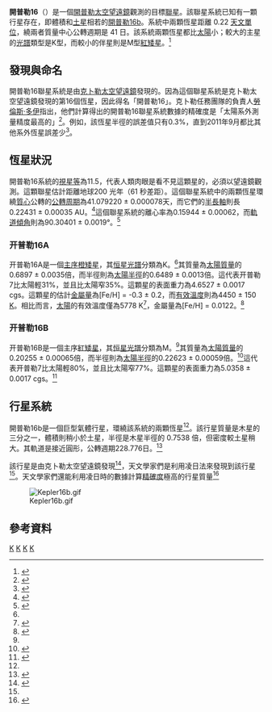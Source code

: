 {{noteTA
|1=zh-cn:空间望远镜; zh-tw:太空望遠鏡; zh-hk:太空望遠鏡;
|2=zh-cn:开普勒; zh-tw:克卜勒; zh-hk:開普勒
}}
{{Starbox begin
| name = 開普勒16<br>{{lang|en|Kepler-16}}
}}
{{Starbox image
| image = [[File:Kepler-16.jpg|250px]]
| caption = 畫家筆下的開普勒16系統，可見到開普勒16b環繞一組聯星。
}}
{{Starbox character
| class = K / M<ref name=EPE /><ref name="EPEstar">{{cite web |url=http://exoplanet.eu/star.php?st=Kepler-16%20%28AB%29 |title=Notes for star Kepler-16 (AB) |author=Jean Schneider |year=2011 |work= |publisher=[[Extrasolar_Planets_Encyclopaedia|Extrasolar Planets Encyclopaedia]] |accessdate=23 September 2011 |archive-date=2013-07-15 |archive-url=https://www.webcitation.org/6I7YiErEI?url=http://exoplanet.eu/catalog/?f=%27Kepler-16%20%28AB%29%27+in+name |dead-url=no }}</ref>
}}
{{Starbox astrometry
 | dist_ly= 200
 | dist_pc = 60
}}
{{Starbox orbit
| reference = <ref name="kepler16b">{{cite arXiv |last= Laurance R. Doyle, Joshua A. Carter, Daniel C. Fabrycky, et al. |eprint=1109.3432|class=astro-ph.EP |title=Kepler-16: A Transiting Circumbinary Planet |year=2011 |version=v1 }}</ref><ref name="discovery_article">{{cite journal |doi=10.1126/science.1210923 |title=Kepler-16: A Transiting Circumbinary Planet |year=2011 |last1=Doyle |first1=Laurance R. |last2=Carter |first2=Joshua A. |last3=Fabrycky |first3=Daniel C. |last4=Slawson |first4=Robert W. |last5=Howell |first5=Steve B. |last6=Winn |first6=Joshua N. |last7=Orosz |first7=Jerome A. |last8=Prša |first8=Andrej |last9=Welsh |first9=William F. |journal=Science |volume=333 |issue=6049 |pages=1602–6 |pmid=21921192 |arxiv=1109.3432|bibcode = 2011Sci...333.1602D }}</ref>
| primary = Kepler-16A
| name = Kepler-16B
| period_unitless = 41.079220 (± 0.000078) [[天|d]]
| axis_unitless = 0.22431 (± 0.00035) [[天文單位|AU]]
| eccentricity = 0.15944 (± 0.00062)
| inclination = 90.30401 (± 0.0019)
| node = 0
| periastron = BJD 2455212.12316
| periarg = 263.464 (± 0.027)<!--Argument of periastron (in degrees), secondary -->
| periarg_primary = <!--Argument of periastron (in degrees), primary -->
| k1 = <!-- Velocity semi-amplitude (SB1, or primary in SB2), in km/s -->
| k2 = <!-- Velocity semi-amplitude (secondary in SB2), in km/s -->
}}
{{Starbox detail
| source              =   <!--[source url]-->
| component1          =   開普勒16A
| mass                =   0.6897 (± 0.0035)
| radius              =   0.6489 (± 0.0013)
| gravity             =   4.6527 (± 0.0017)
| luminosity          =   
| temperature         =   4450 (± 150)
| metal               =   -0.3 (± 0.2)
| rotational_velocity =   
| age_gyr             =   
| component2          =   開普勒16B
| mass2                =  0.20255 (± 0.00065)
| radius2              =  0.22623 (± 0.00059)
| gravity2             =  5.0358 (± 0.0017)
| luminosity2          =
| temperature2         = 
| metal2               = 
| rotational_velocity2 = <!--Rotational velocity (v sin i, in km/s)-->
| age2                 =
}}
{{Starbox catalog
| names = KIC 12644769<ref name="EPEstar" /><ref name="discovery_article">{{cite journal |doi=10.1126/science.1210923 |title=Kepler-16: A Transiting Circumbinary Planet |year=2011 |last1=Doyle |first1=Laurance R. |last2=Carter |first2=Joshua A. |last3=Fabrycky |first3=Daniel C. |last4=Slawson |first4=Robert W. |last5=Howell |first5=Steve B. |last6=Winn |first6=Joshua N. |last7=Orosz |first7=Jerome A. |last8=Prša |first8=Andrej |last9=Welsh |first9=William F. |journal=Science |volume=333 |issue=6049 |pages=1602–6 |pmid=21921192 |arxiv=1109.3432|bibcode = 2011Sci...333.1602D }}</ref> 2MASS 19161817+5145267<ref name="EPEstar" />
}}
{{Starbox end}}

'''開普勒16'''（{{lang en|'''Kepler-16'''}}）是一個[[開普勒太空望遠鏡|開普勒太空望遠鏡]]觀測的目標[[聯星|聯星]]。該聯星系統已知有一顆行星存在，即體積和[[土星|土星]]相若的[[開普勒16b|開普勒16b]]。系統中兩顆恆星距離 0.22 [[天文單位|天文單位]]，繞兩者質量中心公轉週期是 41 日。該系統兩顆恆星都比[[太陽|太陽]]小；較大的主星的[[恆星光譜|光譜]]類型是K型，而較小的伴星則是M型[[紅矮星|紅矮星]]。<ref>{{Cite web |url=http://www.nytimes.com/2011/09/16/science/space/16planet.html?_r=1 |title=Overbye, Dennis.  "NASA Detects Planet Dancing With a Pair of Stars."  The New York Times.  15 September 2011.  Web: 15 September 2011. |access-date=2011-09-16 |archive-date=2020-11-12 |archive-url=https://web.archive.org/web/20201112030234/http://www.nytimes.com/2011/09/16/science/space/16planet.html?_r=1 |dead-url=no }}</ref>

==發現與命名==
開普勒16聯星系統是由[[克卜勒太空望遠鏡|克卜勒太空望遠鏡]]發現的。因為這個聯星系統是克卜勒太空望遠鏡發現的第16個恆星，因此得名「開普勒16」。克卜勒任務團隊的負責人[[勞倫斯·多伊|勞倫斯·多伊]]指出，他們計算得出的開普勒16聯星系統數據的精確度是「太陽系外測量精度最高的」<ref name=nyTimes>{{cite news|last=Overbye|first=Dennis|title=NASA Detects Planet Dancing With a Pair of Stars|url=http://www.nytimes.com/2011/09/16/science/space/16planet.html|accessdate=16 September 2011|newspaper=The New York Times|date=2011-09-15|archive-date=2011-09-16|archive-url=https://web.archive.org/web/20110916123445/http://www.nytimes.com/2011/09/16/science/space/16planet.html|dead-url=no}}</ref>。例如，該恆星半徑的誤差值只有0.3%，直到2011年9月都比其他系外恆星誤差少<ref name="planetradius">{{cite journal |title=Spin-orbit alignment for the circumbinary planet host Kepler-16 A |year=2011 |last1=Winn |first1=Joshua N. |last2=Albrecht |first2=Simon |last3=Johnson |first3=John Asher |last4=Torres |first4=Guillermo |last5=Cochran |first5=William D. |last6=Marcy |first6=Geoffrey W. |last7=Howard |first7=Adnrew W. |last8=Isaacson |first8=Howard |last9=Fischer |first9=Debra |arxiv=1109.3198v2}}</ref>。

==恆星狀況==
開普勒16系統的[[視星等|視星等]]為11.5，代表人類肉眼是看不見這顆星的，必須以望遠鏡觀測。這顆聯星估計距離地球200 光年（61 秒差距）。這個聯星系統中的兩顆恆星環繞[[質心|質心]]公轉的[[公轉周期|公轉周期]]為41.079220 ± 0.000078天，而它們的[[半長軸|半長軸]]則長0.22431 ± 0.00035 AU。<ref>{{Cite web |url=http://kepler.nasa.gov/Mission/discoveries/kepler16b/ |title=Kepler-16b - NASA |access-date=2013-12-07 |archive-url=https://web.archive.org/web/20170331030040/https://kepler.nasa.gov/Mission/discoveries/kepler16b/ |archive-date=2017-03-31 |dead-url=yes }}</ref>這個聯星系統的離心率為0.15944 ± 0.00062，而[[軌道傾角|軌道傾角]]則為90.30401 ± 0.0019°。<ref>{{Cite web |url=http://www.sciencemag.org/content/333/6049/1602 |title=Kepler-16: A Transiting Circumbinary Planet - Science |access-date=2013-12-07 |archive-date=2015-09-24 |archive-url=https://web.archive.org/web/20150924161918/http://www.sciencemag.org/content/333/6049/1602 |dead-url=no }}</ref>

===开普勒16A===
开普勒16A是一個[[主序星|主序]][[橙矮星|橙矮星]]，其[[恒星光譜|恒星光譜]]分類為K。<ref name=EPE />其質量為[[太陽質量|太陽質量]]的0.6897 ± 0.0035倍，而半徑則為[[太陽|太陽半徑]]的0.6489 ± 0.0013倍。這代表开普勒7比太陽輕31%，並且比太陽窄35%。這顆星的表面重力為4.6527 ± 0.0017 cgs。這顆星的估計[[金屬量|金屬量]]為[Fe/H] = -0.3 ± 0.2，而[[有效溫度|有效溫度]]則為4450 ± 150 [[開氏溫標|K]]。相比而言，[[太陽|太陽]]的有效溫度僅為5778 K<ref>{{cite web |url=http://nssdc.gsfc.nasa.gov/planetary/factsheet/sunfact.html |title=Sun Fact Sheet |author=David Williams |date=1 September 2004 |work=[[Goddard_Space_Flight_Center|Goddard Space Flight Center]] |publisher=[[NASA|NASA]] |accessdate=27 February 2011 |archive-url=https://web.archive.org/web/20100715200549/http://nssdc.gsfc.nasa.gov/planetary/factsheet/sunfact.html |archive-date=2010-07-15 |dead-url=yes }}</ref>，金屬量為[Fe/H] = 0.0122。<ref>
{{cite journal
 |last=Asplund|first=M.
 |coauthors=N. Grevesse and A. J. Sauval
 |year=2006
 |title=The new solar abundances - Part I: the observations
 |journal=Communications in Asteroseismology
 |volume=147 |pages=76–79
 |bibcode=2006CoAst.147...76A
 |doi=10.1553/cia147s76
}}</ref>

===开普勒16B===
开普勒16B是一個主序[[紅矮星|紅矮星]]，其[[恒星光譜|恒星光譜]]分類為M。<ref name="EPEstar"/>其質量為[[太陽質量|太陽質量]]的0.20255 ± 0.00065倍，而半徑則為[[太陽|太陽半徑]]的0.22623 ± 0.00059倍。<ref>{{Cite web |url=http://arxiv.org/abs/1204.1314 |title=Circumbinary Planet Formation in the Kepler-16 system. I. N-body Simulations - Cornell University Library |access-date=2013-12-07 |archive-date=2021-02-25 |archive-url=https://web.archive.org/web/20210225211522/http://arxiv.org/abs/1204.1314 |dead-url=no }}</ref>這代表开普勒7比太陽輕80%，並且比太陽窄77%。這顆星的表面重力為5.0358 ± 0.0017 cgs。<ref>{{Cite web |url=http://arxiv.org/abs/1109.3432 |title=Kepler-16: A Transiting Circumbinary Planet - Cornell University Library |access-date=2013-12-07 |archive-date=2012-09-07 |archive-url=https://www.webcitation.org/6AV0jjPhA?url=http://arxiv.org/abs/1109.3432 |dead-url=no }}</ref>

==行星系統==
{{main|開普勒16b}}
開普勒16b是一個巨型氣體行星，環繞該系統的兩顆恆星<ref name=kepler16b/>。該行星質量是木星的三分之一，體積則稍小於土星，半徑是木星半徑的 0.7538 倍，但密度較土星稍大。其軌道是接近圓形，公轉週期228.776日。<ref>{{Cite web |url=https://sites.google.com/a/upr.edu/planetary-habitability-laboratory-upra/library/notes/exoplanetscontinuouslywithinthehabitablezone |title=Exoplanets Continuously Within the Habitable Zone |access-date=2013-12-07 |archive-date=2020-10-20 |archive-url=https://web.archive.org/web/20201020223953/https://sites.google.com/a/upr.edu/planetary-habitability-laboratory-upra/library/notes/exoplanetscontinuouslywithinthehabitablezone |dead-url=no }}</ref>

該行星是由克卜勒太空望遠鏡發現<ref name=laTimes>{{cite news|last=Gold|first=Scott|title=Scientists find planet orbiting two suns like in 'Star Wars'|url=http://www.latimes.com/news/local/la-me-double-sun-20110916,0,7303143.story|accessdate=16 September 2011|newspaper=Los Angeles Times|date=2011-09-15|archive-date=2011-09-18|archive-url=https://web.archive.org/web/20110918052552/http://www.latimes.com/news/local/la-me-double-sun-20110916,0,7303143.story|dead-url=no}}</ref>，天文學家們是利用凌日法來發現到該行星<ref name=laTimes />。天文學家們還能利用凌日時的數據計算[[準確與精密|精確度]]極高的行星質量<ref name=nyTimes>{{cite news|last=Overbye|first=Dennis|title=NASA Detects Planet Dancing With a Pair of Stars|url=http://www.nytimes.com/2011/09/16/science/space/16planet.html|accessdate=16 September 2011|newspaper=The New York Times|date=2011-09-15}}</ref>

{{OrbitboxPlanet begin|table_ref=<ref name="EPE"/>}}
{{OrbitboxPlanet
| exoplanet = [[開普勒16b|b]]
| mass = 0.333
| period = 228.776
| semimajor = 0.7048
| eccentricity =  0.0069
}}
{{Orbitbox end}}

[[File:Kepler16b.gif|thumb]]

==參考資料==
{{reflist|refs=

<ref name=EPE>{{cite web |url=http://exoplanet.eu/star.php?st=Kepler-16%20%28AB%29 |title=Notes for Planet Kepler-16 b |author=Jean Schneider |year=2011 |work= |publisher=[[太陽系外行星百科|Extrasolar Planets Encyclopaedia]] |accessdate=15 September 2011 |archive-date=2013-07-15 |archive-url=https://www.webcitation.org/6I7YiErEI?url=http://exoplanet.eu/catalog/?f=%27Kepler-16%20%28AB%29%27+in+name |dead-url=no }}</ref>

}}

[[Category:聯星|K]]
[[Category:天鵝座|K]]
[[Category:行星系|K]]
[[Category:聚星的行星系|K]]